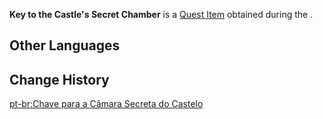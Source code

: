 {{Item Infobox
|id           = 120338
|image        = Item Key to the Castle's Secret Chamber.png
|type         = Quest Items
|group        = Event Items
|quality      = 
|description  = An item that is key to the "Petrifying Gaze" scenario in Daiya's Three-Day Reverie, which can be used to open a secret chamber that conceals an ancient medicine. Its outer appearance is not much different from that of ordinary keys.
|source1      = [[Petrifying Gaze]]
|event        = Secret Summer Paradise
}}
'''Key to the Castle's Secret Chamber''' is a [[Quest Item]] obtained during the {{Quest|Petrifying Gaze}}.
<!--
==Location==
<gallery>

</gallery>
-->
==Other Languages==
{{Other Languages
|en      = Key to the Castle's Secret Chamber
|zhs     = 古堡密室的钥匙
|zhs_rm  = Gǔbǎo Mìshì de Yàoshi
|zht     = 古堡密室的鑰匙
|zht_rm  = Gǔbǎo Mìshì de Yàoshi
|ja      = 古城の密室の鍵
|ja_rm   = Kojou no Misshitsu no Kagi
|ko      = 성의 밀실 열쇠
|ko_rm   = 
|es      = Llave de la cámara secreta del castillo
|fr      = Clé de la salle secrète du château
|ru      = Ключ от тайной комнаты в замке
|th      = กุญแจห้องลับในปราสาทโบราณ
|th_rm   = 
|vi      = Chìa Khóa Mật Thất Lâu Đài Cổ
|de      = Schlüssel zur Geheimkammer des Schlosses
|id      = Kunci Kamar Rahasia Kastel Tua
|pt      = Chave para a Câmara Secreta do Castelo
|tr      = Kaledeki Gizli Odanın Anahtarı
|it      = Chiave per la stanza segreta del castello
}}

==Change History==
{{Change History|3.8}}
[[pt-br:Chave para a Câmara Secreta do Castelo]]